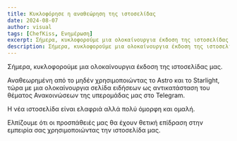 ```yaml
---
title: Κυκλοφόρησε η αναθεώρηση της ιστοσελίδας
date: 2024-08-07
author: visual
tags: [ChefKiss, Ενημέρωση]
excerpt: Σήμερα, κυκλοφορούμε μια ολοκαίνουργια έκδοση της ιστοσελίδας μας.
description: Σήμερα, κυκλοφορούμε μια ολοκαίνουργια έκδοση της ιστοσελίδας μας.
---
```


Σήμερα, κυκλοφορούμε μια ολοκαίνουργια έκδοση της ιστοσελίδας μας.

Αναθεωρημένη από το μηδέν χρησιμοποιώντας το Astro και το Starlight, τώρα με μια ολοκαίνουργια σελίδα ειδήσεων ως αντικατάσταση του θέματος Ανακοινώσεων της υπερομάδας μας στο Telegram.

Η νέα ιστοσελίδα είναι ελαφριά αλλά πολύ όμορφη και ομαλή.

Ελπίζουμε ότι οι προσπάθειές μας θα έχουν θετική επίδραση στην εμπειρία σας χρησιμοποιώντας την ιστοσελίδα μας.
